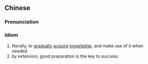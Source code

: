 {{also|厚积薄发}}
==Chinese==
{{zh-forms|s=厚积薄发}}

===Pronunciation===
{{zh-pron
|m=hòujībófā
|c=hau5 zik1 bok6 fat3
|cat=id
}}

===Idiom===
{{zh-idiom}}

# literally, to [[gradually]] [[acquire]] [[knowledge]], and make use of it when needed
# by extension, good preparation is the key to success